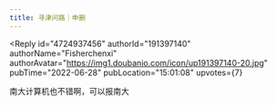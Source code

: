 ```yaml
---
title: 寻津问路｜申删
---
```



<Forum groupName="大学不后悔学这个..." groupUrl="https://www.douban.com/group/728546/" archivedAt="2025-05-16T16:25:45.618Z">
  <Post
    id="269630916"
    title="寻津问路｜申删"
    url="https://www.douban.com/group/topic/269630916/?_spm_id=MTY2Mjg2MzIz"
    pubTime="2022-07-02"
    highlightUserId="191397140"
  >


<Reply
  id="4724937456"
  authorId="191397140"
  authorName="Fisherchenxi"
  authorAvatar="https://img1.doubanio.com/icon/up191397140-20.jpg"
  pubTime="2022-06-28"
  pubLocation="15:01:08"
  upvotes={7}
>
南大计算机也不错啊，可以报南大
</Reply>
  </Post>
</Forum>
